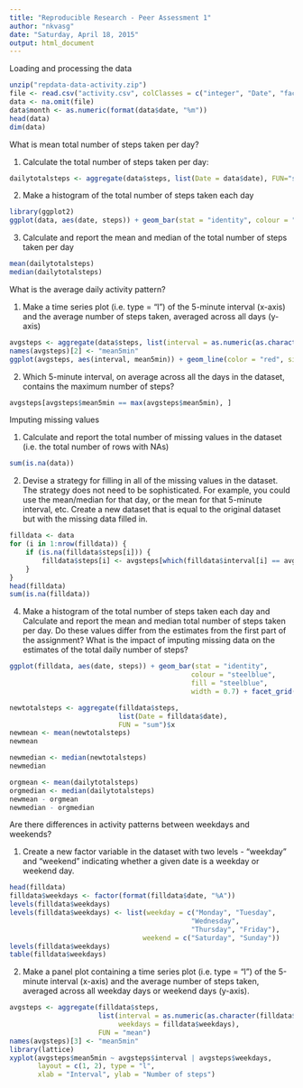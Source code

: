 ```yaml
---
title: "Reproducible Research - Peer Assessment 1"
author: "nkvasg"
date: "Saturday, April 18, 2015"
output: html_document
---
```


Loading and processing the data

```r
unzip("repdata-data-activity.zip")
file <- read.csv("activity.csv", colClasses = c("integer", "Date", "factor"))
data <- na.omit(file)
data$month <- as.numeric(format(data$date, "%m"))
head(data)
dim(data)

```

What is mean total number of steps taken per day?

1. Calculate the total number of steps taken per day:

```r
dailytotalsteps <- aggregate(data$steps, list(Date = data$date), FUN="sum")$x

```

2. Make a histogram of the total number of steps taken each day

```r
library(ggplot2)
ggplot(data, aes(date, steps)) + geom_bar(stat = "identity", colour = "red", fill="red", width=0.8) + facet_grid(. ~ month, scale="free") + labs(title = "Histogram of Total Number of Steps Taken Each Day", x = "Date", y = "Total number of steps")


```

3. Calculate and report the mean and median of the total number of steps taken per day

```r
mean(dailytotalsteps)
median(dailytotalsteps)
```

What is the average daily activity pattern?

1. Make a time series plot (i.e. type = "l") of the 5-minute interval (x-axis) and the average number of steps taken, averaged across all days (y-axis)

```r
avgsteps <- aggregate(data$steps, list(interval = as.numeric(as.character(data$interval))), FUN="mean")
names(avgsteps)[2] <- "mean5min"
ggplot(avgsteps, aes(interval, mean5min)) + geom_line(color = "red", size = 0.8) + labs(title = "Time Series Plot of the 5-minute Interval", x = "5-minute intervals", y = "Average Number of Steps Taken")
```

2. Which 5-minute interval, on average across all the days in the dataset, contains the maximum number of steps?

```r
avgsteps[avgsteps$mean5min == max(avgsteps$mean5min), ]

```

Imputing missing values

1. Calculate and report the total number of missing values in the dataset (i.e. the total number of rows with NAs)

```r
sum(is.na(data))
```

2. Devise a strategy for filling in all of the missing values in the dataset. The strategy does not need to be sophisticated. For example, you could use the mean/median for that day, or the mean for that 5-minute interval, etc. Create a new dataset that is equal to the original dataset but with the  missing data filled in. 


```r
filldata <- data 
for (i in 1:nrow(filldata)) {
    if (is.na(filldata$steps[i])) {
        filldata$steps[i] <- avgsteps[which(filldata$interval[i] == avgsteps$interval), ]$mean5min
    }
}
head(filldata)
sum(is.na(filldata))

```

4. Make a histogram of the total number of steps taken each day and Calculate and report the mean and median total number of steps taken per day. Do these values differ from the estimates from the first part of the assignment? What is the impact of imputing missing data on the estimates of the total daily number of steps?

```r
ggplot(filldata, aes(date, steps)) + geom_bar(stat = "identity",
                                             colour = "steelblue",
                                             fill = "steelblue",
                                             width = 0.7) + facet_grid(. ~ month, scales = "free") + labs(title = "Histogram of Total Number of Steps Taken Each Day (no missing data)", x = "Date", y = "Total number of steps")

```

```r
newtotalsteps <- aggregate(filldata$steps, 
                           list(Date = filldata$date), 
                           FUN = "sum")$x
newmean <- mean(newtotalsteps)
newmean

newmedian <- median(newtotalsteps)
newmedian

orgmean <- mean(dailytotalsteps)
orgmedian <- median(dailytotalsteps)
newmean - orgmean
newmedian - orgmedian

```

Are there differences in activity patterns between weekdays and weekends?

1. Create a new factor variable in the dataset with two levels - "weekday" and "weekend" indicating whether a given date is a weekday or weekend day.

```r
head(filldata)
filldata$weekdays <- factor(format(filldata$date, "%A"))
levels(filldata$weekdays)
levels(filldata$weekdays) <- list(weekday = c("Monday", "Tuesday",
                                             "Wednesday", 
                                             "Thursday", "Friday"),
                                 weekend = c("Saturday", "Sunday"))
levels(filldata$weekdays)
table(filldata$weekdays)

```

2. Make a panel plot containing a time series plot (i.e. type = "l") of the 5-minute interval (x-axis) and the average number of steps taken, averaged across all weekday days or weekend days (y-axis). 

```r
avgsteps <- aggregate(filldata$steps, 
                      list(interval = as.numeric(as.character(filldata$interval)), 
                           weekdays = filldata$weekdays),
                      FUN = "mean")
names(avgsteps)[3] <- "mean5min"
library(lattice)
xyplot(avgsteps$mean5min ~ avgsteps$interval | avgsteps$weekdays, 
       layout = c(1, 2), type = "l", 
       xlab = "Interval", ylab = "Number of steps")

```

